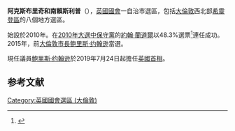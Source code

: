 {{update|time=2016-06-28T03:38:08+00:00}}
{{NoteTA
|G1= PoliticiansUK
|T=zh-cn:阿克斯布里奇和南赖斯利普 (英国国会选区);zh-tw:阿克斯布里奇和南賴斯利普 (英國國會選區);zh-hk:堊橋及南雷士廉 (英國國會選區);
|1=zh-cn:阿克斯布里奇和南赖斯利普;zh-tw:阿克斯布里奇和南賴斯利普;zh-hk:堊橋及南雷士廉;
}}
{{Infobox UK constituency main
 |name        = 阿克斯布里奇和南賴斯利普
 |parliament  = uk
 |map1        = UxbridgeSouthRuislip2007
 |map_size    = 200px
 |map_entity  = 大倫敦
 |map_year    = 
 |year        = 2010
 |abolished   = 
 |type        =自治市
 |previous    = {{tsl|en|Uxbridge (UK Parliament constituency)||Uxbridge}}（大部分）<br />{{tsl|en|Ruislip-Northwood (UK Parliament constituency)||Ruislip-Northwood}}（部分）
 |next        = 
 |electorate  = 71,954（2010年12月）<ref>{{cite web|url=http://www.boundarycommissionforengland.org.uk/electoral-figures/electoral-figures.htm|title=Electorate Figures - Boundary Commission for England|date=4 March 2011|work=2011 Electorate Figures|publisher=Boundary Commission for England|accessdate=13 March 2011|deadurl=yes|archiveurl=https://web.archive.org/web/20101106204053/http://www.boundarycommissionforengland.org.uk/electoral-figures/electoral-figures.htm|archivedate=2010-11-06}}</ref>
 |mp          = [[鲍里斯·约翰逊|鲍里斯·约翰逊]]
 |party       = 保守黨
 |region      = England
 |county      = [[大倫敦|大倫敦]]
 |european    = 倫敦
 |elects_howmany = 1
}}
'''阿克斯布里奇和南賴斯利普'''（{{lang-en|Uxbridge and South Ruislip}}），[[英國|英國]][[英國國會|國會]]一自治市選區，包括[[大倫敦|大倫敦]]西北部[[希靈登區|希靈登區]]的八個地方選區。

始設於2010年。在[[2010年英國大選|2010年大選中]][[保守黨_(英國)|保守黨]]的[[約翰·蘭道爾|約翰·蘭道爾]]以48.3%選票<ref>{{cite news
|publisher=[[英國廣播公司|英國廣播公司]]
|date=2010年5月7日
|title=Election 2010/Constituency/Uxbridge & South Ruislip
|url=http://news.bbc.co.uk/1/shared/election2010/results/constituency/e82.stm
|accessdate=2010年10月3日
|archive-date=2017年8月23日
|archive-url=https://web.archive.org/web/20170823105514/http://news.bbc.co.uk/1/shared/election2010/results/constituency/e82.stm
|dead-url=no
}}</ref>連任成功。2015年，前[[大倫敦市長|大倫敦市長]][[鲍里斯·约翰逊|鲍里斯·约翰逊]]當選。

現任議員[[鲍里斯·约翰逊|鲍里斯·约翰逊]]於2019年7月24日起擔任[[英國首相|英國首相]]。

==参考文献==
{{reflist}}

{{DEFAULTSORT:Uxbridge and South Ruislip (UK Parliament constituency)}}
{{英國國會選區 (倫敦)}}
[[Category:英國國會選區_(大倫敦)|Category:英國國會選區 (大倫敦)]]